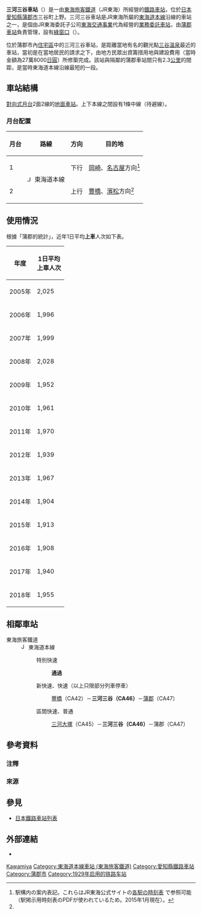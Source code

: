 {{NoteTA|1 = zh:三河三谷車站; zh-cn:三河三谷站; zh-tw:三河三谷車站; zh-hk:三河三谷站; }}
{{日本車站資訊
|公司色 = #f77321
|文字色 =
|站名 = 三河三谷站
|圖片 = Mikawa-Miya Station (2018-05-19) 06.jpg
|pxl = 
|圖片說明 = 站舍（2018年5月）
|日文原名 = 三河三谷
|平假名 = みかわみや
|羅馬拼音 = Mikawa-miya
|電報略號 = ミミ
|所在地 = {{JPN}}[[愛知縣|愛知縣]][[蒲郡市|蒲郡市]]三谷町上野13
|車站構造 = [[地面車站|地面車站]]
|月台配置 = 2面2線
|啟用年月日 = 1929年（[[昭和|昭和]]4年）7月3日
|廢站年月日 =
|乘客人數 = 1,967<!--蒲郡の統計による-->
|上下車人次 =
|統計年度 = 2013年
|轉車 =
|備註 = 業務委託站（夜間[[無人站|無人站]]）<!-- JR東海の表記 --><br />設有[[綠窗口|綠窗口]]
|adjacent = {{Adjacent stations|system=東海旅客鐵道|line=CA|left=三河大塚|right=蒲郡|note-left=CA45<br />3.1km|note-mid={{JR海車站編號|CA|46}}<br />距離[[東京站|東京]]308.3km|note-right=CA47<br />2.3km}}
}}
'''三河三谷車站'''（{{jpn|j=三河三谷駅|hg=みかわみやえき|rm=Mikawa-miya eki|f=y}}）是一由[[東海旅客鐵道|東海旅客鐵道]]（JR東海）所經營的[[鐵路車站|鐵路車站]]，位於[[日本|日本]][[愛知縣|愛知縣]][[蒲郡市|蒲郡市]]三谷町上野。三河三谷車站是JR東海所屬的[[東海道本線|東海道本線]]沿線的車站之一，是個由JR東海委託子公司[[東海交通事業|東海交通事業]]代為經營的[[業務委託車站|業務委託車站]]，由[[蒲郡車站|蒲郡車站]]負責管理，設有[[綠窗口|綠窗口]]（{{lang|ja|みどりの窓口}}）。

位於蒲郡市內[[住宅區|住宅區]]中的三河三谷車站，是距離當地有名的觀光點[[三谷溫泉|三谷溫泉]]最近的車站，當初是在當地居民的請求之下，由地方民眾出資籌措用地與建設費用（當時金額為27萬8000[[日圓|日圓]]）所修築完成。該站與隔鄰的蒲郡車站間只有2.3[[公里|公里]]的間距，是當時東海道本線沿線最短的一段。

== 車站結構 ==
[[對向式月台|對向式月台]]2面2線的[[地面車站|地面車站]]。上下本線之間設有1條中線（待避線）。
===月台配置===
{| class="wikitable"
!月台<!--事業者側による呼称--->!!路線!!方向!!目的地
|-
! 1
| rowspan=2|[[File:JR_Central_Tokaido_Line.svg|15px]] 東海道本線
| style="text-align:center" | 下行
|[[岡崎站|岡崎]]、[[名古屋站|名古屋]]方向<ref name="homen">駅構内の案内表記。これらはJR東海公式サイトの[http://railway.jr-central.co.jp/time-schedule/search/index.html 各駅の時刻表] {{Wayback|url=http://railway.jr-central.co.jp/time-schedule/search/index.html |date=20191019051307 }}で参照可能（駅掲示用時刻表のPDFが使われているため。2015年1月現在）。<!-- URLが変わることを想定し、直リンクはしていない ---></ref>
|-
! 2
| style="text-align:center" | 上行
|[[豐橋站|豐橋]]、[[濱松站|濱松]]方向<ref name="homen" />
|}
== 使用情況 ==
根據「蒲郡的統計」，近年1日平均'''上車'''人次如下表。
{| class="wikitable" style="text-align:right;"
|-
! 年度 !! 1日平均<br/>上車人次
|-
| 2005年 || 2,025
|-
| 2006年 || 1,996
|-
| 2007年 || 1,999
|-
| 2008年 || 2,028
|-
| 2009年 || 1,952
|-
| 2010年 || 1,961 
|-
| 2011年 || 1,970
|-
| 2012年 || 1,939
|-
| 2013年 || 1,967
|-
| 2014年 || 1,904
|-
| 2015年 || 1,913
|-
| 2016年 || 1,908
|-
| 2017年 || 1,940
|-
| 2018年 || 1,955
|}
== 相鄰車站 ==
; 東海旅客鐵道
: [[File:JR_Central_Tokaido_Line.svg|15px]] 東海道本線
:: {{Color|#ffdf00|■}}特別快速
::: '''通過'''
:: {{Color|orangered|■}}新快速、{{Color|#0066ff|■}}快速（以上只限部分列車停車）
::: [[豐橋站|豐橋]]（CA42）－'''三河三谷（CA46）'''－[[蒲郡站|蒲郡]]（CA47）
:: {{Color|limegreen|■}}區間快速、{{Color|gray|■}}普通
::: [[三河大塚站|三河大塚]]（CA45）－'''三河三谷（CA46）'''－蒲郡（CA47）
== 參考資料 ==
=== 注釋 ===
{{Reflist|group="注釋"}}

=== 來源 ===
{{Reflist}}
== 參見 ==
{{Commonscat|Mikawa-Miya Station}}
* [[日本鐵路車站列表|日本鐵路車站列表]]
== 外部連結 ==
* {{外部連結/JR東海車站|tokai|mikawa-miya|三河三谷}}

{{東海道本線 (JR東海)|mode=2}}

{{DEFAULTSORT:Mikawa-Miya}}

[[Category:日本鐵路車站_Mi|Kawamiya]]
[[Category:東海道本線車站_(東海旅客鐵道)|Category:東海道本線車站 (東海旅客鐵道)]]
[[Category:愛知縣鐵路車站|Category:愛知縣鐵路車站]]
[[Category:蒲郡市|Category:蒲郡市]]
[[Category:1929年启用的铁路车站|Category:1929年启用的铁路车站]]